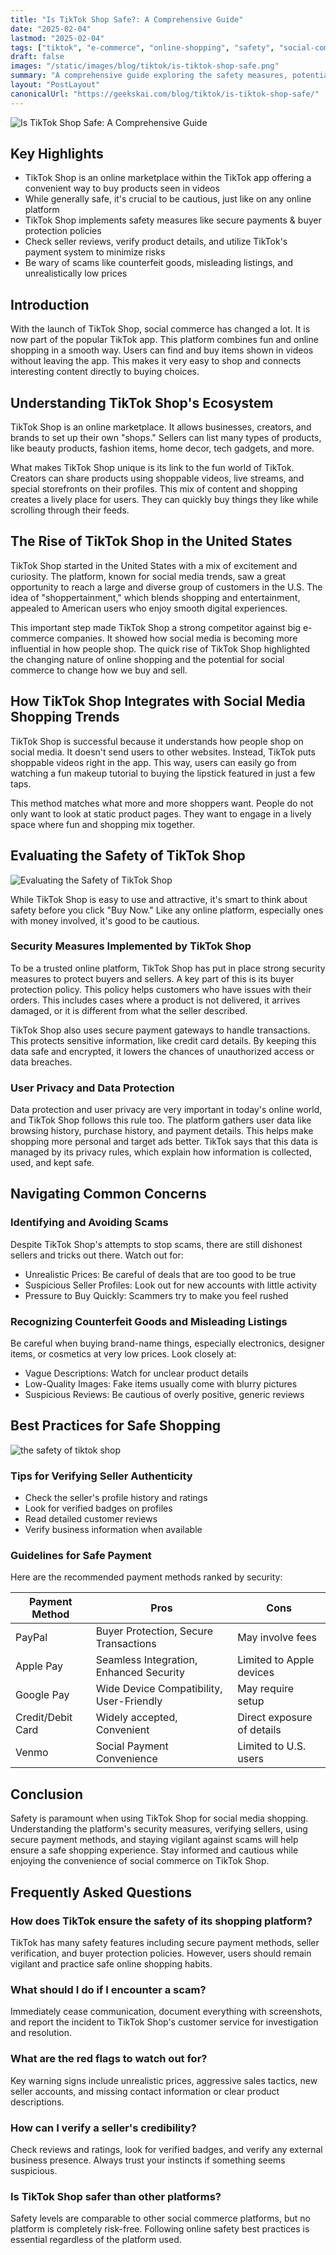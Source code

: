 ```yaml
---
title: "Is TikTok Shop Safe?: A Comprehensive Guide"
date: "2025-02-04"
lastmod: "2025-02-04"
tags: ["tiktok", "e-commerce", "online-shopping", "safety", "social-commerce"]
draft: false
images: "/static/images/blog/tiktok/is-tiktok-shop-safe.png"
summary: "A comprehensive guide exploring the safety measures, potential risks, and best practices for using TikTok Shop. Learn how to shop securely while enjoying the convenience of social commerce."
layout: "PostLayout"
canonicalUrl: "https://geekskai.com/blog/tiktok/is-tiktok-shop-safe/"
---
```


![Is TikTok Shop Safe: A Comprehensive Guide](/static/images/blog/tiktok/is-tiktok-shop-safe.png)

## Key Highlights

- TikTok Shop is an online marketplace within the TikTok app offering a convenient way to buy products seen in videos
- While generally safe, it's crucial to be cautious, just like on any online platform
- TikTok Shop implements safety measures like secure payments & buyer protection policies
- Check seller reviews, verify product details, and utilize TikTok's payment system to minimize risks
- Be wary of scams like counterfeit goods, misleading listings, and unrealistically low prices

## Introduction

With the launch of TikTok Shop, social commerce has changed a lot. It is now part of the popular TikTok app. This platform combines fun and online shopping in a smooth way. Users can find and buy items shown in videos without leaving the app. This makes it very easy to shop and connects interesting content directly to buying choices.

## Understanding TikTok Shop's Ecosystem

TikTok Shop is an online marketplace. It allows businesses, creators, and brands to set up their own "shops." Sellers can list many types of products, like beauty products, fashion items, home decor, tech gadgets, and more.

What makes TikTok Shop unique is its link to the fun world of TikTok. Creators can share products using shoppable videos, live streams, and special storefronts on their profiles. This mix of content and shopping creates a lively place for users. They can quickly buy things they like while scrolling through their feeds.

## The Rise of TikTok Shop in the United States

TikTok Shop started in the United States with a mix of excitement and curiosity. The platform, known for social media trends, saw a great opportunity to reach a large and diverse group of customers in the U.S. The idea of "shoppertainment," which blends shopping and entertainment, appealed to American users who enjoy smooth digital experiences.

This important step made TikTok Shop a strong competitor against big e-commerce companies. It showed how social media is becoming more influential in how people shop. The quick rise of TikTok Shop highlighted the changing nature of online shopping and the potential for social commerce to change how we buy and sell.

## How TikTok Shop Integrates with Social Media Shopping Trends

TikTok Shop is successful because it understands how people shop on social media. It doesn't send users to other websites. Instead, TikTok puts shoppable videos right in the app. This way, users can easily go from watching a fun makeup tutorial to buying the lipstick featured in just a few taps.

This method matches what more and more shoppers want. People do not only want to look at static product pages. They want to engage in a lively space where fun and shopping mix together.

## Evaluating the Safety of TikTok Shop

![Evaluating the Safety of TikTok Shop](/static/images/blog/tiktok/evaluating-the-safety-of-tiktok-shop.png)

While TikTok Shop is easy to use and attractive, it's smart to think about safety before you click "Buy Now." Like any online platform, especially ones with money involved, it's good to be cautious.

### Security Measures Implemented by TikTok Shop

To be a trusted online platform, TikTok Shop has put in place strong security measures to protect buyers and sellers. A key part of this is its buyer protection policy. This policy helps customers who have issues with their orders. This includes cases where a product is not delivered, it arrives damaged, or it is different from what the seller described.

TikTok Shop also uses secure payment gateways to handle transactions. This protects sensitive information, like credit card details. By keeping this data safe and encrypted, it lowers the chances of unauthorized access or data breaches.

### User Privacy and Data Protection

Data protection and user privacy are very important in today's online world, and TikTok Shop follows this rule too. The platform gathers user data like browsing history, purchase history, and payment details. This helps make shopping more personal and target ads better. TikTok says that this data is managed by its privacy rules, which explain how information is collected, used, and kept safe.

## Navigating Common Concerns

### Identifying and Avoiding Scams

Despite TikTok Shop's attempts to stop scams, there are still dishonest sellers and tricks out there. Watch out for:

- Unrealistic Prices: Be careful of deals that are too good to be true
- Suspicious Seller Profiles: Look out for new accounts with little activity
- Pressure to Buy Quickly: Scammers try to make you feel rushed

### Recognizing Counterfeit Goods and Misleading Listings

Be careful when buying brand-name things, especially electronics, designer items, or cosmetics at very low prices. Look closely at:

- Vague Descriptions: Watch for unclear product details
- Low-Quality Images: Fake items usually come with blurry pictures
- Suspicious Reviews: Be cautious of overly positive, generic reviews

## Best Practices for Safe Shopping

![the safety of tiktok shop](/static/images/blog/tiktok/the-safety-of-tiktok-shop.png)

### Tips for Verifying Seller Authenticity

- Check the seller's profile history and ratings
- Look for verified badges on profiles
- Read detailed customer reviews
- Verify business information when available

### Guidelines for Safe Payment

Here are the recommended payment methods ranked by security:

| Payment Method    | Pros                                     | Cons                       |
| ----------------- | ---------------------------------------- | -------------------------- |
| PayPal            | Buyer Protection, Secure Transactions    | May involve fees           |
| Apple Pay         | Seamless Integration, Enhanced Security  | Limited to Apple devices   |
| Google Pay        | Wide Device Compatibility, User-Friendly | May require setup          |
| Credit/Debit Card | Widely accepted, Convenient              | Direct exposure of details |
| Venmo             | Social Payment Convenience               | Limited to U.S. users      |

## Conclusion

Safety is paramount when using TikTok Shop for social media shopping. Understanding the platform's security measures, verifying sellers, using secure payment methods, and staying vigilant against scams will help ensure a safe shopping experience. Stay informed and cautious while enjoying the convenience of social commerce on TikTok Shop.

## Frequently Asked Questions

### How does TikTok ensure the safety of its shopping platform?

TikTok has many safety features including secure payment methods, seller verification, and buyer protection policies. However, users should remain vigilant and practice safe online shopping habits.

### What should I do if I encounter a scam?

Immediately cease communication, document everything with screenshots, and report the incident to TikTok Shop's customer service for investigation and resolution.

### What are the red flags to watch out for?

Key warning signs include unrealistic prices, aggressive sales tactics, new seller accounts, and missing contact information or clear product descriptions.

### How can I verify a seller's credibility?

Check reviews and ratings, look for verified badges, and verify any external business presence. Always trust your instincts if something seems suspicious.

### Is TikTok Shop safer than other platforms?

Safety levels are comparable to other social commerce platforms, but no platform is completely risk-free. Following online safety best practices is essential regardless of the platform used.
